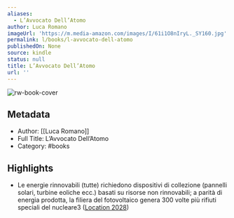 ```yaml
---
aliases:
  - L’Avvocato Dell’Atomo
author: Luca Romano
imageUrl: 'https://m.media-amazon.com/images/I/61i1O8nIryL._SY160.jpg'
permalink: l/books/l-avvocato-dell-atomo
publishedOn: None
source: kindle
status: null
title: L’Avvocato Dell’Atomo
url: ''
---
```

![rw-book-cover](https://m.media-amazon.com/images/I/61i1O8nIryL._SY160.jpg)

## Metadata

- Author: [[Luca Romano]]
- Full Title: L’Avvocato Dell’Atomo
- Category: #books

## Highlights

- Le energie rinnovabili (tutte) richiedono dispositivi di collezione (pannelli solari, turbine eoliche ecc.) basati su risorse non rinnovabili; a parità di energia prodotta, la filiera del fotovoltaico genera 300 volte più rifiuti speciali del nucleare3 ([Location 2028](https://readwise.io/to_kindle?action=open&asin=B09X1VLTBV&location=2028))
